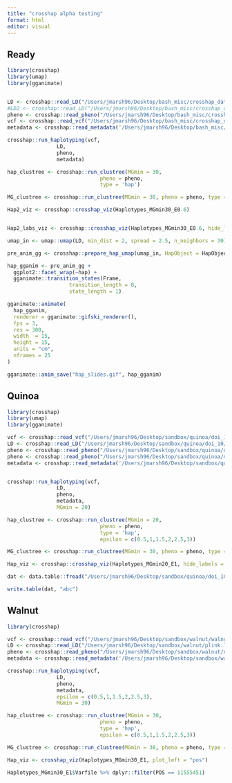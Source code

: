 ```yaml
---
title: "crosshap alpha testing"
format: html
editor: visual
---
```


## Ready

```r
library(crosshap)
library(umap)
library(gganimate)


LD <- crosshap::read_LD("/Users/jmarsh96/Desktop/bash_misc/crosshap_data/data/labmeeting/LD_173kb.mtx")
#LD2 <- crosshap::read_LD("/Users/jmarsh96/Desktop/bash_misc/crosshap_data/data/labmeeting/plink.ld", vcf = vcf)
pheno <- crosshap::read_pheno("/Users/jmarsh96/Desktop/bash_misc/crosshap_data/data/labmeeting/prot_phen.txt")
vcf <- crosshap::read_vcf("/Users/jmarsh96/Desktop/bash_misc/crosshap_data/data/labmeeting/fin_b51_173kb_only.vcf")
metadata <- crosshap::read_metadata('/Users/jmarsh96/Desktop/bash_misc/crosshap_data/data/labmeeting/namepopfile.txt')
```

```r
crosshap::run_haplotyping(vcf,
                LD,
                pheno,
                metadata)
```

```r
hap_clustree <- crosshap::run_clustree(MGmin = 30,
                              pheno = pheno,
                              type = 'hap')

MG_clustree <- crosshap::run_clustree(MGmin = 30, pheno = pheno, type = 'MG')
```

```r
Hap2_viz <- crosshap::crosshap_viz(Haplotypes_MGmin30_E0.6)


Hap2_labs_viz <- crosshap::crosshap_viz(Haplotypes_MGmin30_E0.6, hide_labels = F, plot_left = "pos", plot_right = "cluster")

```

```r
umap_in <- umap::umap(LD, min_dist = 2, spread = 2.5, n_neighbors = 30)

pre_anim_gg <- crosshap::prepare_hap_umap(umap_in, HapObject = HapObject, vcf = vcf, nsamples = 25)

hap_gganim <- pre_anim_gg +
  ggplot2::facet_wrap(~hap) +
  gganimate::transition_states(Frame,
                    transition_length = 0,
                    state_length = 1)

gganimate::animate(
  hap_gganim,
  renderer = gganimate::gifski_renderer(),
  fps = 3,
  res = 300,
  width  = 15,
  height = 15,
  units = "cm",
  nframes = 25
)

gganimate::anim_save("hap_slides.gif", hap_gganim)
```

## Quinoa

```r

library(crosshap)
library(umap)
library(gganimate)

vcf <- crosshap::read_vcf("/Users/jmarsh96/Desktop/sandbox/quinoa/doi_10/quinoa_glx22.vcf")
LD <- crosshap::read_LD("/Users/jmarsh96/Desktop/sandbox/quinoa/doi_10/plink.ld", vcf = vcf)
pheno <- crosshap::read_pheno("/Users/jmarsh96/Desktop/sandbox/quinoa/doi_10/lowland_only/DTF2.txt")
pheno <- crosshap::read_pheno("/Users/jmarsh96/Desktop/sandbox/quinoa/doi_10/DTF.txt")
metadata <- crosshap::read_metadata('/Users/jmarsh96/Desktop/sandbox/quinoa/doi_10/quinoa_meta.txt')


crosshap::run_haplotyping(vcf,
                LD,
                pheno,
                metadata,
                MGmin = 20)

hap_clustree <- crosshap::run_clustree(MGmin = 20,
                              pheno = pheno,
                              type = 'hap',
                              epsilon = c(0.5,1,1.5,2,2.5,3))

MG_clustree <- crosshap::run_clustree(MGmin = 30, pheno = pheno, type = 'MG', epsilon = c(0.5,1,1.5,2,2.5,3))

Hap_viz <- crosshap::crosshap_viz(Haplotypes_MGmin20_E1, hide_labels = F, isolate_group = "lowland")

dat <- data.table::fread("/Users/jmarsh96/Desktop/sandbox/quinoa/doi_10/quinoa2/tkw.txt") %>% tibble::as.tibble() %>% dplyr::group_by(ID) %>% dplyr::summarise(avg = mean_na.rm(TKW))

write.table(dat, "abc")
```

## Walnut

```r
library(crosshap)

vcf <- crosshap::read_vcf("/Users/jmarsh96/Desktop/sandbox/walnut/walnut5.recode.vcf")
LD <- crosshap::read_LD("/Users/jmarsh96/Desktop/sandbox/walnut/plink.ld", vcf = vcf)
pheno <- crosshap::read_pheno("/Users/jmarsh96/Desktop/sandbox/walnut/nut_thick.txt")
metadata <- crosshap::read_metadata('/Users/jmarsh96/Desktop/sandbox/walnut/nut_meta.txt')

crosshap::run_haplotyping(vcf,
                LD,
                pheno,
                metadata,
                epsilon = c(0.5,1,1.5,2,2.5,3),
                MGmin = 30)

hap_clustree <- crosshap::run_clustree(MGmin = 30,
                              pheno = pheno,
                              type = 'hap',
                              epsilon = c(0.5,1,1.5,2,2.5,3))

MG_clustree <- crosshap::run_clustree(MGmin = 30, pheno = pheno, type = 'MG', epsilon = c(1,1.5,2,2.5,3))

Hap_viz <- crosshap_viz(Haplotypes_MGmin30_E1, plot_left = "pos")

Haplotypes_MGmin30_E1$Varfile %>% dplyr::filter(POS == 11555451)
```
